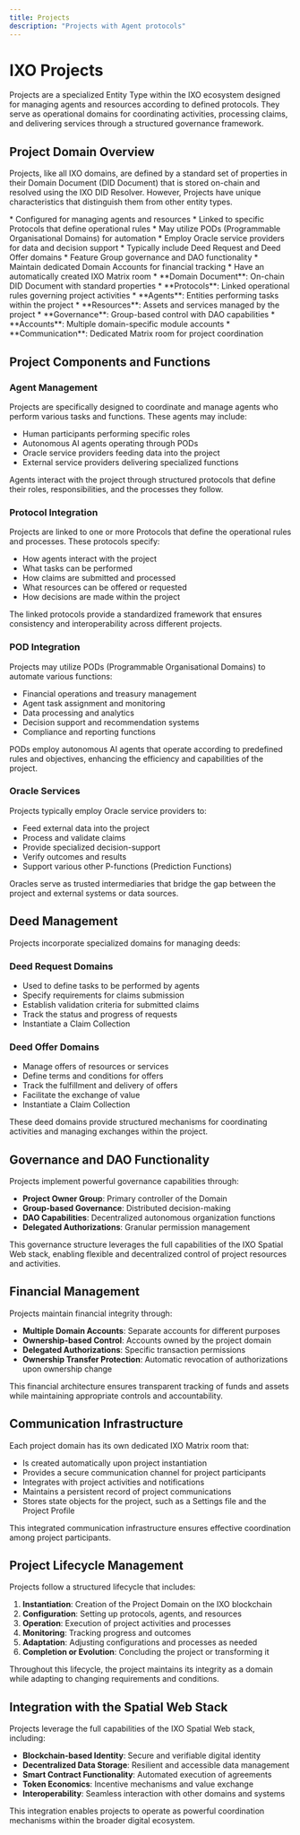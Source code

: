 ```yaml
---
title: Projects
description: "Projects with Agent protocols"
---
```


# IXO Projects

<Tip>
Projects are a specialized Entity Type within the IXO ecosystem designed for managing agents and resources according to defined protocols. They serve as operational domains for coordinating activities, processing claims, and delivering services through a structured governance framework.
</Tip>

## Project Domain Overview

Projects, like all IXO domains, are defined by a standard set of properties in their Domain Document (DID Document) that is stored on-chain and resolved using the IXO DID Resolver. However, Projects have unique characteristics that distinguish them from other entity types.

<AccordionGroup>
  <Accordion title="Core Characteristics">
  * Configured for managing agents and resources
  * Linked to specific Protocols that define operational rules
  * May utilize PODs (Programmable Organisational Domains) for automation
  * Employ Oracle service providers for data and decision support
  * Typically include Deed Request and Deed Offer domains
  * Feature Group governance and DAO functionality
  * Maintain dedicated Domain Accounts for financial tracking
  * Have an automatically created IXO Matrix room
  </Accordion>

  <Accordion title="Project Structure">
  * **Domain Document**: On-chain DID Document with standard properties
  * **Protocols**: Linked operational rules governing project activities
  * **Agents**: Entities performing tasks within the project
  * **Resources**: Assets and services managed by the project
  * **Governance**: Group-based control with DAO capabilities
  * **Accounts**: Multiple domain-specific module accounts
  * **Communication**: Dedicated Matrix room for project coordination
  </Accordion>
</AccordionGroup>

## Project Components and Functions

### Agent Management

Projects are specifically designed to coordinate and manage agents who perform various tasks and functions. These agents may include:

* Human participants performing specific roles
* Autonomous AI agents operating through PODs
* Oracle service providers feeding data into the project
* External service providers delivering specialized functions

Agents interact with the project through structured protocols that define their roles, responsibilities, and the processes they follow.

### Protocol Integration

Projects are linked to one or more Protocols that define the operational rules and processes. These protocols specify:

* How agents interact with the project
* What tasks can be performed
* How claims are submitted and processed
* What resources can be offered or requested
* How decisions are made within the project

The linked protocols provide a standardized framework that ensures consistency and interoperability across different projects.

### POD Integration

Projects may utilize PODs (Programmable Organisational Domains) to automate various functions:

* Financial operations and treasury management
* Agent task assignment and monitoring
* Data processing and analytics
* Decision support and recommendation systems
* Compliance and reporting functions

PODs employ autonomous AI agents that operate according to predefined rules and objectives, enhancing the efficiency and capabilities of the project.

### Oracle Services

Projects typically employ Oracle service providers to:

* Feed external data into the project
* Process and validate claims
* Provide specialized decision-support
* Verify outcomes and results
* Support various other P-functions (Prediction Functions)

Oracles serve as trusted intermediaries that bridge the gap between the project and external systems or data sources.

## Deed Management

Projects incorporate specialized domains for managing deeds:

### Deed Request Domains

* Used to define tasks to be performed by agents
* Specify requirements for claims submission
* Establish validation criteria for submitted claims
* Track the status and progress of requests
* Instantiate a Claim Collection

### Deed Offer Domains

* Manage offers of resources or services
* Define terms and conditions for offers
* Track the fulfillment and delivery of offers
* Facilitate the exchange of value
* Instantiate a Claim Collection


These deed domains provide structured mechanisms for coordinating activities and managing exchanges within the project.

## Governance and DAO Functionality

Projects implement powerful governance capabilities through:

* **Project Owner Group**: Primary controller of the Domain
* **Group-based Governance**: Distributed decision-making
* **DAO Capabilities**: Decentralized autonomous organization functions
* **Delegated Authorizations**: Granular permission management

This governance structure leverages the full capabilities of the IXO Spatial Web stack, enabling flexible and decentralized control of project resources and activities.

## Financial Management

Projects maintain financial integrity through:

* **Multiple Domain Accounts**: Separate accounts for different purposes
* **Ownership-based Control**: Accounts owned by the project domain
* **Delegated Authorizations**: Specific transaction permissions
* **Ownership Transfer Protection**: Automatic revocation of authorizations upon ownership change

This financial architecture ensures transparent tracking of funds and assets while maintaining appropriate controls and accountability.

## Communication Infrastructure

Each project domain has its own dedicated IXO Matrix room that:

* Is created automatically upon project instantiation
* Provides a secure communication channel for project participants
* Integrates with project activities and notifications
* Maintains a persistent record of project communications
* Stores state objects for the project, such as a Settings file and the Project Profile

This integrated communication infrastructure ensures effective coordination among project participants.

## Project Lifecycle Management

Projects follow a structured lifecycle that includes:

1. **Instantiation**: Creation of the Project Domain on the IXO blockchain
2. **Configuration**: Setting up protocols, agents, and resources
3. **Operation**: Execution of project activities and processes
4. **Monitoring**: Tracking progress and outcomes
5. **Adaptation**: Adjusting configurations and processes as needed
6. **Completion or Evolution**: Concluding the project or transforming it

Throughout this lifecycle, the project maintains its integrity as a domain while adapting to changing requirements and conditions.

## Integration with the Spatial Web Stack

Projects leverage the full capabilities of the IXO Spatial Web stack, including:

* **Blockchain-based Identity**: Secure and verifiable digital identity
* **Decentralized Data Storage**: Resilient and accessible data management
* **Smart Contract Functionality**: Automated execution of agreements
* **Token Economics**: Incentive mechanisms and value exchange
* **Interoperability**: Seamless interaction with other domains and systems

This integration enables projects to operate as powerful coordination mechanisms within the broader digital ecosystem.
